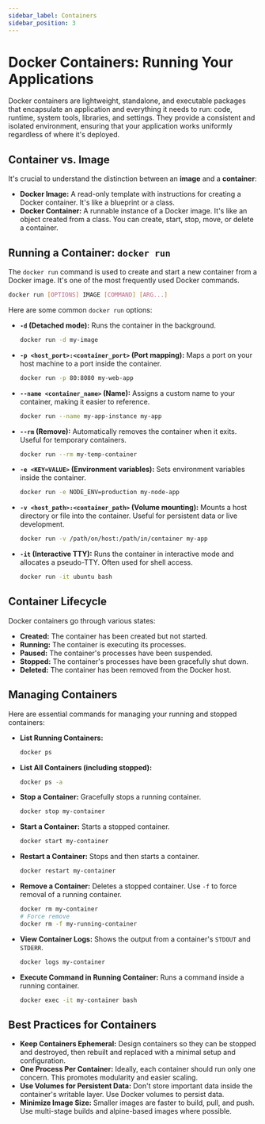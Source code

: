 ```yaml
---
sidebar_label: Containers
sidebar_position: 3
---
```


# Docker Containers: Running Your Applications

Docker containers are lightweight, standalone, and executable packages that encapsulate an application and everything it needs to run: code, runtime, system tools, libraries, and settings. They provide a consistent and isolated environment, ensuring that your application works uniformly regardless of where it's deployed.

## Container vs. Image

It's crucial to understand the distinction between an **image** and a **container**:

-   **Docker Image:** A read-only template with instructions for creating a Docker container. It's like a blueprint or a class.
-   **Docker Container:** A runnable instance of a Docker image. It's like an object created from a class. You can create, start, stop, move, or delete a container.

## Running a Container: `docker run`

The `docker run` command is used to create and start a new container from a Docker image. It's one of the most frequently used Docker commands.

```bash
docker run [OPTIONS] IMAGE [COMMAND] [ARG...]
```

Here are some common `docker run` options:

-   **`-d` (Detached mode):** Runs the container in the background.
    ```bash
    docker run -d my-image
    ```

-   **`-p <host_port>:<container_port>` (Port mapping):** Maps a port on your host machine to a port inside the container.
    ```bash
    docker run -p 80:8080 my-web-app
    ```

-   **`--name <container_name>` (Name):** Assigns a custom name to your container, making it easier to reference.
    ```bash
    docker run --name my-app-instance my-app
    ```

-   **`--rm` (Remove):** Automatically removes the container when it exits. Useful for temporary containers.
    ```bash
    docker run --rm my-temp-container
    ```

-   **`-e <KEY=VALUE>` (Environment variables):** Sets environment variables inside the container.
    ```bash
    docker run -e NODE_ENV=production my-node-app
    ```

-   **`-v <host_path>:<container_path>` (Volume mounting):** Mounts a host directory or file into the container. Useful for persistent data or live development.
    ```bash
    docker run -v /path/on/host:/path/in/container my-app
    ```

-   **`-it` (Interactive TTY):** Runs the container in interactive mode and allocates a pseudo-TTY. Often used for shell access.
    ```bash
    docker run -it ubuntu bash
    ```

## Container Lifecycle

Docker containers go through various states:

-   **Created:** The container has been created but not started.
-   **Running:** The container is executing its processes.
-   **Paused:** The container's processes have been suspended.
-   **Stopped:** The container's processes have been gracefully shut down.
-   **Deleted:** The container has been removed from the Docker host.

## Managing Containers

Here are essential commands for managing your running and stopped containers:

-   **List Running Containers:**
    ```bash
    docker ps
    ```

-   **List All Containers (including stopped):**
    ```bash
    docker ps -a
    ```

-   **Stop a Container:** Gracefully stops a running container.
    ```bash
    docker stop my-container
    ```

-   **Start a Container:** Starts a stopped container.
    ```bash
    docker start my-container
    ```

-   **Restart a Container:** Stops and then starts a container.
    ```bash
    docker restart my-container
    ```

-   **Remove a Container:** Deletes a stopped container. Use `-f` to force removal of a running container.
    ```bash
    docker rm my-container
    # Force remove
    docker rm -f my-running-container
    ```

-   **View Container Logs:** Shows the output from a container's `STDOUT` and `STDERR`.
    ```bash
    docker logs my-container
    ```

-   **Execute Command in Running Container:** Runs a command inside a running container.
    ```bash
    docker exec -it my-container bash
    ```

## Best Practices for Containers

-   **Keep Containers Ephemeral:** Design containers so they can be stopped and destroyed, then rebuilt and replaced with a minimal setup and configuration.
-   **One Process Per Container:** Ideally, each container should run only one concern. This promotes modularity and easier scaling.
-   **Use Volumes for Persistent Data:** Don't store important data inside the container's writable layer. Use Docker volumes to persist data.
-   **Minimize Image Size:** Smaller images are faster to build, pull, and push. Use multi-stage builds and alpine-based images where possible.